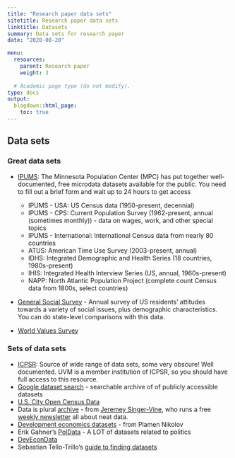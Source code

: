 ```yaml
---
title: "Research paper data sets"
sitetitle: Research paper data sets
linktitle: Datasets
summary: Data sets for research paper
date: "2020-08-20"

menu:
  resources:
    parent: Research paper
    weight: 3
  
  # Academic page type (do not modify).
type: docs
output:
  blogdown::html_page:
    toc: true
---
```



## Data sets 

### Great data sets 

-   [IPUMS](www.ipums.org): The Minnesota Population Center (MPC) has put together well-documented, free
    microdata datasets available for the public. You need to fill out a brief form and wait up to 24 hours to get access
    -   IPUMS - USA: US Census data (1950-present, decennial)
    -   IPUMS - CPS: Current Population Survey (1962-present, annual
        (sometimes monthly)) - data on wages, work, and other special
        topics
    -   IPUMS - International: International Census data from nearly 80
        countries
    -   ATUS: American Time Use Survey (2003-present, annual)
    -   IDHS: Integrated Demographic and Health Series (18 countries,
        1980s-present)
    -   IHIS: Integrated Health Interview Series (US, annual,
        1960s-present)
    -   NAPP: North Atlantic Population Project (complete count Census
        data from 1800s, select countries)
- [General Social Survey](http://gss.norc.org/) - Annual
    survey of US residents' attitudes towards a variety of social
    issues, plus demographic characteristics. You can do state-level
    comparisons with this data.

- [World Values Survey](http://www.worldvaluessurvey.org/wvs.jsp)


### Sets of data sets
- [ICPSR](http://icpsr.umich.edu>): Source of wide range of data sets,
    some very obscure! Well documented. UVM is a member institution of
    ICPSR, so you should have full access to this resource. 
- [Google dataset search](https://datasetsearch.research.google.com/) - searchable archive of of publicly accessible datasets 
- [U.S. City Open Census Data](http://us-cities.survey.okfn.org/)
- Data is plural [archive](https://docs.google.com/spreadsheets/d/1wZhPLMCHKJvwOkP4juclhjFgqIY8fQFMemwKL2c64vk/edit#gid=0) - from [Jeremey Singer-Vine](https://twitter.com/jsvine), who runs a free [weekly newsletter](https://tinyletter.com/data-is-plural/) all about neat data. 
- [Development economics datasets](https://dash.harvard.edu/bitstream/handle/1/13576366/development_datasets.pdf?sequence=1&isAllowed=y) - from Plamen Nikolov
- Erik Gahner's [PolData](https://github.com/erikgahner/PolData) - A LOT of datasets related to politics
- [DevEconData](http://devecondata.blogspot.com/)
- Sebastian Tello-Trillo's [guide to finding datasets](https://dsebastiantello.files.wordpress.com/2019/08/where-to-find-data-a-primer.pdf)


